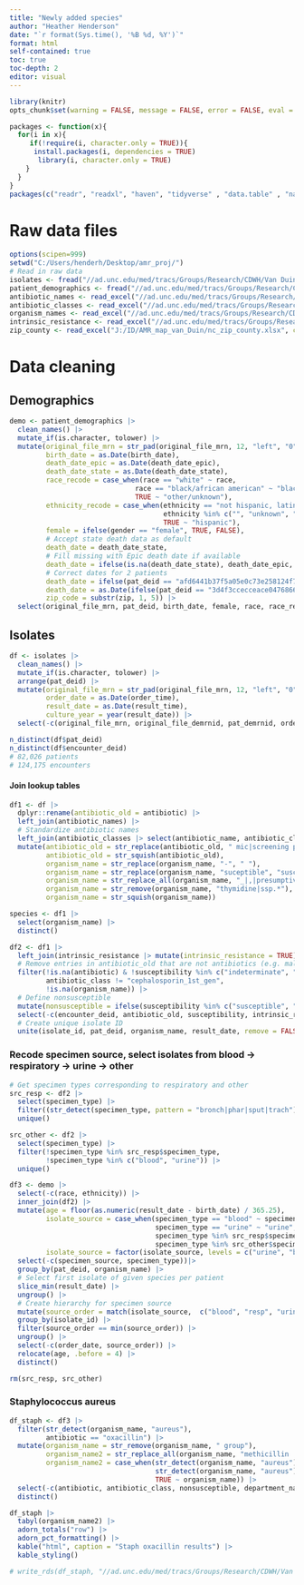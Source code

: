 ---
title: "Newly added species"
author: "Heather Henderson"
date: "`r format(Sys.time(), '%B %d, %Y')`"
format: html
self-contained: true
toc: true
toc-depth: 2
editor: visual
---

```{r setup, include=FALSE}
library(knitr)
opts_chunk$set(warning = FALSE, message = FALSE, error = FALSE, eval = TRUE, tidy = TRUE, cache = FALSE)
```

```{r libraries}
packages <- function(x){
  for(i in x){
     if(!require(i, character.only = TRUE)){
      install.packages(i, dependencies = TRUE)
       library(i, character.only = TRUE)
    }
  }
}
packages(c("readr", "readxl", "haven", "tidyverse" , "data.table" , "naniar", "rockchalk", "lubridate", "kableExtra", "DT", "formatR", "zoo", "binom", "plotly", "janitor", "sjlabelled", "Hmisc", "rms", "aod", "sandwich", "lmtest", "tableone", "broom", "gmodels", "arsenal", "investr", "RColorBrewer", "lessR"))
```

# **Raw data files**

```{r raw data files}
options(scipen=999)
setwd("C:/Users/henderh/Desktop/amr_proj/")
# Read in raw data
isolates <- fread("//ad.unc.edu/med/tracs/Groups/Research/CDWH/Van Duin_David_IRB23-2326/NewSpeciesCultures_April_2014_Aug31_2023.csv")
patient_demographics <- fread("//ad.unc.edu/med/tracs/Groups/Research/CDWH/Van Duin_David_IRB23-2326/NewSpeciesPatientDemographics.csv")
antibiotic_names <- read_excel("//ad.unc.edu/med/tracs/Groups/Research/CDWH/Van Duin_David_IRB23-2326/lookup_tables/antibiotic_names.xlsx")
antibiotic_classes <- read_excel("//ad.unc.edu/med/tracs/Groups/Research/CDWH/Van Duin_David_IRB23-2326/lookup_tables/breakpoints.xlsx")
organism_names <- read_excel("//ad.unc.edu/med/tracs/Groups/Research/CDWH/Van Duin_David_IRB23-2326/lookup_tables/organism_names.xlsx")
intrinsic_resistance <- read_excel("//ad.unc.edu/med/tracs/Groups/Research/CDWH/Van Duin_David_IRB23-2326/lookup_tables/intrinsic_resistance.xlsx")
zip_county <- read_excel("J:/ID/AMR_map_van_Duin/nc_zip_county.xlsx", col_types = c("text", "text", "text"))
```

# **Data cleaning**

## **Demographics**

```{r}
demo <- patient_demographics |>
  clean_names() |>
  mutate_if(is.character, tolower) |>
  mutate(original_file_mrn = str_pad(original_file_mrn, 12, "left", "0"),
         birth_date = as.Date(birth_date),
         death_date_epic = as.Date(death_date_epic),
         death_date_state = as.Date(death_date_state),
         race_recode = case_when(race == "white" ~ race,
                               race == "black/african american" ~ "black",
                               TRUE ~ "other/unknown"),
         ethnicity_recode = case_when(ethnicity == "not hispanic, latino/a, or spanish origin" ~ "nonhispanic",
                                      ethnicity %in% c("", "unknown", "prefer not to answer") ~ "unknown",
                                      TRUE ~ "hispanic"),
         female = ifelse(gender == "female", TRUE, FALSE),
         # Accept state death data as default
         death_date = death_date_state, 
         # Fill missing with Epic death date if available
         death_date = ifelse(is.na(death_date_state), death_date_epic, death_date), 
         # Correct dates for 2 patients
         death_date = ifelse(pat_deid == "afd6441b37f5a05e0c73e258124f74eb", NA, death_date), 
         death_date = as.Date(ifelse(pat_deid == "3d4f3ccecceace0476866a4391db1cab", death_date_epic, death_date)),
         zip_code = substr(zip, 1, 5)) |>
  select(original_file_mrn, pat_deid, birth_date, female, race, race_recode, ethnicity, ethnicity_recode, death_date, zip_code)
```

## **Isolates**

```{r}
df <- isolates |>
  clean_names() |>
  mutate_if(is.character, tolower) |>
  arrange(pat_deid) |>
  mutate(original_file_mrn = str_pad(original_file_mrn, 12, "left", "0"),
         order_date = as.Date(order_time),
         result_date = as.Date(result_time),
         culture_year = year(result_date)) |>
  select(-c(original_file_mrn, original_file_demrnid, pat_demrnid, order_proc_deid, birth_date, organism_group_name, genus, species, abnormal_yn, hide_antibiotic_yn, sensitivity_status, order_time, result_time))

n_distinct(df$pat_deid)
n_distinct(df$encounter_deid)
# 82,026 patients
# 124,175 encounters
```

#### **Join lookup tables**

```{r}
df1 <- df |>
  dplyr::rename(antibiotic_old = antibiotic) |> 
  left_join(antibiotic_names) |>
  # Standardize antibiotic names
  left_join(antibiotic_classes |> select(antibiotic_name, antibiotic_class), by = c("antibiotic" = "antibiotic_name")) |>
  mutate(antibiotic_old = str_replace(antibiotic_old, " mic|screening plate|other|screen", ""),
         antibiotic_old = str_squish(antibiotic_old),
         organism_name = str_replace(organism_name, "-", " "),
         organism_name = str_replace(organism_name, "suceptible", "susceptible"),
         organism_name = str_replace_all(organism_name, "_|,|presumptive|probable|smooth|rough|mucoid|carbapenem|by|id |screen|mdr|coagulase|negative|previously|pan|pcr|thymine|dependent| species| genus", ""),
         organism_name = str_remove(organism_name, "thymidine|ssp.*"),
         organism_name = str_squish(organism_name))

species <- df1 |>
  select(organism_name) |>
  distinct()
```

```{r}
df2 <- df1 |>
  left_join(intrinsic_resistance |> mutate(intrinsic_resistance = TRUE)) |> 
  # Remove entries in antibiotic_old that are not antibiotics (e.g. maldi, esbl), classes with only 1 observation, intrinsically resistant organism-drug pairs, results for 1st gen cephalosporins
  filter(!is.na(antibiotic) & !susceptibility %in% c("indeterminate", "no interpretation", "test performed", "test not performed", "bacterial identification performed", "not applicable") & !antibiotic_class %in% c("fosfomycin", "glycopeptide", "lipopeptide", "oxazolidinone") & is.na(intrinsic_resistance),
         antibiotic_class != "cephalosporin_1st_gen", 
         !is.na(organism_name)) |> 
  # Define nonsusceptible
  mutate(nonsusceptible = ifelse(susceptibility %in% c("susceptible", "susceptible-dose dependent"), FALSE, TRUE)) |> 
  select(-c(encounter_deid, antibiotic_old, susceptibility, intrinsic_resistance))  |>
  # Create unique isolate ID
  unite(isolate_id, pat_deid, organism_name, result_date, remove = FALSE) 
```

### **Recode specimen source, select isolates from blood -\> respiratory -\> urine -\> other**

```{r}
# Get specimen types corresponding to respiratory and other
src_resp <- df2 |>
  select(specimen_type) |>
  filter((str_detect(specimen_type, pattern = "bronch|phar|sput|trach"))) |>
  unique()

src_other <- df2 |>
  select(specimen_type) |>
  filter(!specimen_type %in% src_resp$specimen_type,
         !specimen_type %in% c("blood", "urine")) |>
  unique()

df3 <- demo |> 
  select(-c(race, ethnicity)) |>
  inner_join(df2) |>
  mutate(age = floor(as.numeric(result_date - birth_date) / 365.25),
         isolate_source = case_when(specimen_type == "blood" ~ specimen_type,
                                    specimen_type == "urine" ~ "urine",
                                    specimen_type %in% src_resp$specimen_type ~ "resp",
                                    specimen_type %in% src_other$specimen_type ~ "other"),
         isolate_source = factor(isolate_source, levels = c("urine", "blood", "resp", "other"))) |>
  select(-c(specimen_source, specimen_type))|>
  group_by(pat_deid, organism_name) |>
  # Select first isolate of given species per patient
  slice_min(result_date) |> 
  ungroup() |>
  # Create hierarchy for specimen source
  mutate(source_order = match(isolate_source,  c("blood", "resp", "urine", "other"))) |> 
  group_by(isolate_id) |>
  filter(source_order == min(source_order)) |>
  ungroup() |>
  select(-c(order_date, source_order)) |>
  relocate(age, .before = 4) |>
  distinct()

rm(src_resp, src_other)
```

### **Staphylococcus aureus**

```{r}
df_staph <- df3 |>
  filter(str_detect(organism_name, "aureus"),
         antibiotic == "oxacillin") |>
  mutate(organism_name = str_remove(organism_name, " group"),
         organism_name2 = str_replace_all(organism_name, "methicillin |oxacillin |resistant |susceptible ", ""),
         organism_name2 = case_when(str_detect(organism_name, "aureus") & nonsusceptible ~ "mrsa",
                                    str_detect(organism_name, "aureus") & !nonsusceptible ~ "mssa",
                                    TRUE ~ organism_name)) |>
  select(-c(antibiotic, antibiotic_class, nonsusceptible, department_name)) |>
  distinct()

df_staph |> 
  tabyl(organism_name2) |>
  adorn_totals("row") |>
  adorn_pct_formatting() |>
  kable("html", caption = "Staph oxacillin results") |>
  kable_styling()

# write_rds(df_staph, "//ad.unc.edu/med/tracs/Groups/Research/CDWH/Van Duin_David_IRB23-2326/staph_aureus.rds")
```

